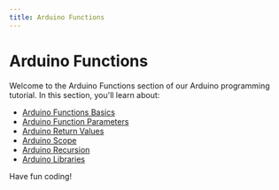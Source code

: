 ```yaml
---
title: Arduino Functions
---
```


# Arduino Functions

Welcome to the Arduino Functions section of our Arduino programming tutorial. In this section, you'll learn about:

- [Arduino Functions Basics](./0-arduino-functions-basics.mdx)
- [Arduino Function Parameters](./1-arduino-function-parameters.mdx)
- [Arduino Return Values](./2-arduino-return-values.mdx)
- [Arduino Scope](./3-arduino-scope.mdx)
- [Arduino Recursion](./4-arduino-recursion.mdx)
- [Arduino Libraries](./5-arduino-libraries.mdx)

Have fun coding!